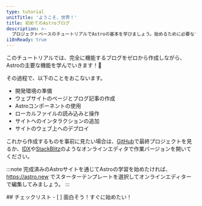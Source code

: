 ```yaml
---
type: tutorial
unitTitle: 'ようこそ、世界！'
title: 初めてのAstroブログ
description: >-
  プロジェクトベースのチュートリアルでAstroの基本を学びましょう。始めるために必要なすべての前提知識をお届けします！
i18nReady: true
---
```




<Lede> このチュートリアルでは、完全に機能するブログをゼロから作成しながら、Astroの主要な機能を学んでいきます！🚀 </Lede>

その過程で、以下のことをおこないます。
- 開発環境の準備
- ウェブサイトのページとブログ記事の作成
- Astroコンポーネントの使用
- ローカルファイルの読み込みと操作
- サイトへのインタラクションの追加
- サイトのウェブ上へのデプロイ

これから作成するものを事前に見たい場合は、[GitHub](https://github.com/withastro/blog-tutorial-demo)で最終プロジェクトを見るか、[IDX](https://idx.google.com/import?url=https:%2F%2Fgithub.com%2Fwithastro%2Fblog-tutorial-demo%2F)や[StackBlitz](https://stackblitz.com/github/withastro/blog-tutorial-demo/tree/complete?file=src%2Fpages%2Findex.astro)のようなオンラインエディタで作業バージョンを開いてください。

:::note
完成済みのAstroサイトを通じてAstroの学習を始めたければ、https://astro.new でスターターテンプレートを選択してオンラインエディターで編集してみましょう。
::: 


<Box icon="check-list">
## チェックリスト

<Checklist>
- [ ] 面白そう！すぐに始めたい！
</Checklist>
</Box>
